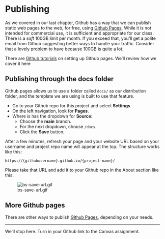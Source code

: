 # Publishing

As we covered in our last chapter, Github has a way that we can publish static web pages to the web, for free, using [Github Pages](https://pages.github.com/). While it is not intended for commercial use, it is sufficient and appropriate for our class. There is a _soft_ 100GB limit per month. If you exceed that, you'll get a polite email from Github suggesting better ways to handle your traffic. Consider that a lovely problem to have because 100GB is quite a lot.

There are [Github tutorials](https://docs.github.com/en/github/working-with-github-pages/configuring-a-publishing-source-for-your-github-pages-site) on setting up Github pages. We'll review how we cover it here

## Publishing through the docs folder

Github pages allows us to use a folder called `docs/` as our distribution folder, and the template we are using is built to use that feature.

- Go to your Github repo for this project and select **Settings**.
- On the left navigation, look for **Pages**.
- Where is has the dropdown for **Source**:
  - Choose the **main** branch.
  - For the next dropdown, choose `/docs`.
  - Click the **Save** button.

After a few minutes, refresh your page and your website URL based on your username and project repo name will appear at the top. The structure works like this:

`https://{githubusername}.github.io/{project-name}/`

Please take that URL and add it to your Github repo in the About section like this:

![bs-save-url.gif](images/bs-save-url.gif)

## More Github pages

There are other ways to publish [Github Pages](https://docs.github.com/en/github/working-with-github-pages/about-github-pages), depending on your needs.

---

We'll stop here. Turn in your Github link to the Canvas assignment.
